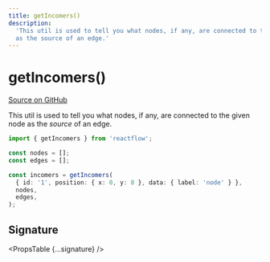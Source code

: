 ```yaml
---
title: getIncomers()
description:
  'This util is used to tell you what nodes, if any, are connected to the given node
  as the source of an edge.'
---
```



# getIncomers()

[Source on GitHub](https://github.com/xyflow/xyflow/blob/v11/packages/core/src/utils/graph.ts/#L34)

This util is used to tell you what nodes, if any, are connected to the given node
as the _source_ of an edge.

```ts
import { getIncomers } from 'reactflow';

const nodes = [];
const edges = [];

const incomers = getIncomers(
  { id: '1', position: { x: 0, y: 0 }, data: { label: 'node' } },
  nodes,
  edges,
);
```

## Signature

<PropsTable {...signature} />
